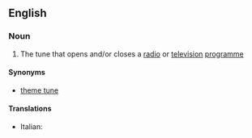 ==English==

===Noun===
{{en-noun|head=[[signature]] [[tune]]}}

# {{context|music|lang=en}} The tune that opens and/or closes a [[radio]] or [[television]] [[programme]]

====Synonyms====
* [[theme tune]]

====Translations====
{{trans-top|music to open or close a program}}
* Italian: {{t|it|sigla musicale|f}}
{{trans-mid}}
{{trans-bottom}}